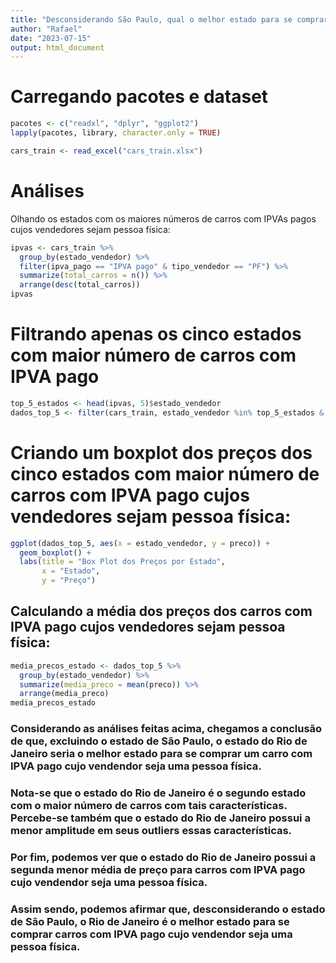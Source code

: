 ---
title: "Desconsiderando São Paulo, qual o melhor estado para se comprar carros de pessoa fisica que estejam com o ipva pago?"
author: "Rafael"
date: "2023-07-15"
output: html_document
---
# Carregando pacotes e dataset
```{r package, message=FALSE, results='hide'}
pacotes <- c("readxl", "dplyr", "ggplot2")
lapply(pacotes, library, character.only = TRUE)
```
```{r load}
cars_train <- read_excel("cars_train.xlsx")
```

# Análises
Olhando os estados com os maiores números de carros com IPVAs pagos cujos vendedores sejam pessoa física:
```{r table}
ipvas <- cars_train %>%
  group_by(estado_vendedor) %>%
  filter(ipva_pago == "IPVA pago" & tipo_vendedor == "PF") %>%
  summarize(total_carros = n()) %>%
  arrange(desc(total_carros))
ipvas
```

# Filtrando apenas os cinco estados com maior número de carros com IPVA pago
```{r table2}
top_5_estados <- head(ipvas, 5)$estado_vendedor
dados_top_5 <- filter(cars_train, estado_vendedor %in% top_5_estados & ipva_pago == "IPVA pago")
```

# Criando um boxplot dos preços dos cinco estados com maior número de carros com IPVA pago cujos vendedores sejam pessoa física:
```{r table3}
ggplot(dados_top_5, aes(x = estado_vendedor, y = preco)) +
  geom_boxplot() +
  labs(title = "Box Plot dos Preços por Estado",
       x = "Estado",
       y = "Preço")
```

## Calculando a média dos preços dos carros com IPVA pago cujos vendedores sejam pessoa física:
```{r media}
media_precos_estado <- dados_top_5 %>%
  group_by(estado_vendedor) %>%
  summarize(media_preco = mean(preco)) %>%
  arrange(media_preco)
media_precos_estado
```


### Considerando as análises feitas acima, chegamos a conclusão de que, excluindo o estado de São Paulo, o estado do Rio de Janeiro seria o melhor estado para se comprar um carro com IPVA pago cujo vendendor seja uma pessoa física.

### Nota-se que o estado do Rio de Janeiro é o segundo estado com o maior número de carros com tais características. Percebe-se também que o estado do Rio de Janeiro possui a menor amplitude em seus outliers essas características.

### Por fim, podemos ver que o estado do Rio de Janeiro possui a segunda menor média de preço para carros com IPVA pago cujo vendendor seja uma pessoa física.

### Assim sendo, podemos afirmar que, desconsiderando o estado de São Paulo, o Rio de Janeiro é o melhor estado para se comprar carros com IPVA pago cujo vendendor seja uma pessoa física.
